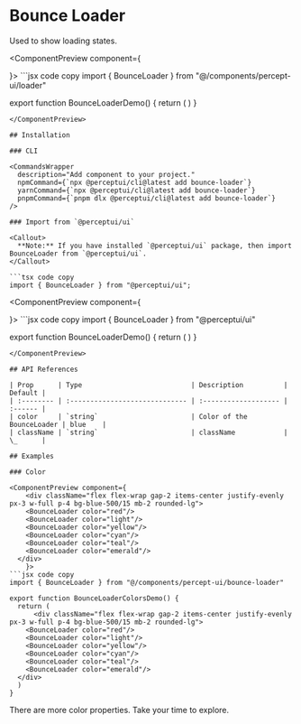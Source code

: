 
<h1 className="text-4xl font-bold mt-5">Bounce Loader</h1>
<p className="text-xl">
  Used to show loading states.
</p>
<IssueHeader source="components/Loader/Loader" />

<ComponentPreview component={
  <div className="flex items-center justify-center p-2 w-96 mx-auto">
    <BounceLoader/>
  </div>
    }>
```jsx code copy
import { BounceLoader } from "@/components/percept-ui/loader"

export function BounceLoaderDemo() {
  return (
    <BounceLoader/>
  )
}
```
</ComponentPreview>

## Installation

### CLI

<CommandsWrapper
  description="Add component to your project."
  npmCommand={`npx @perceptui/cli@latest add bounce-loader`}
  yarnCommand={`npx @perceptui/cli@latest add bounce-loader`}
  pnpmCommand={`pnpm dlx @perceptui/cli@latest add bounce-loader`}
/>

### Import from `@perceptui/ui`

<Callout>
  **Note:** If you have installed `@perceptui/ui` package, then import BounceLoader from `@perceptui/ui`.
</Callout>

```tsx code copy
import { BounceLoader } from "@perceptui/ui";
```

<ComponentPreview component={
  <div className="flex items-center justify-center p-2 w-96 mx-auto">
    <BounceLoader/>
  </div>
    }>
```jsx code copy
import { BounceLoader } from "@perceptui/ui"

export function BounceLoaderDemo() {
  return (
    <BounceLoader/>
  )
}
```
</ComponentPreview>

## API References

| Prop      | Type                           | Description          | Default |
| :-------- | :----------------------------- | :------------------- | :------ |
| color     | `string`                       | Color of the BounceLoader | blue    |
| className | `string`                       | className            | \_      |

## Examples

### Color

<ComponentPreview component={
    <div className="flex flex-wrap gap-2 items-center justify-evenly px-3 w-full p-4 bg-blue-500/15 mb-2 rounded-lg">
    <BounceLoader color="red"/>
    <BounceLoader color="light"/>
    <BounceLoader color="yellow"/>
    <BounceLoader color="cyan"/>
    <BounceLoader color="teal"/>
    <BounceLoader color="emerald"/>
  </div>
    }>
```jsx code copy
import { BounceLoader } from "@/components/percept-ui/bounce-loader"

export function BounceLoaderColorsDemo() {
  return (
      <div className="flex flex-wrap gap-2 items-center justify-evenly px-3 w-full p-4 bg-blue-500/15 mb-2 rounded-lg">
    <BounceLoader color="red"/>
    <BounceLoader color="light"/>
    <BounceLoader color="yellow"/>
    <BounceLoader color="cyan"/>
    <BounceLoader color="teal"/>
    <BounceLoader color="emerald"/>
  </div>
  )
}
```
</ComponentPreview>

<Callout>There are more color properties. Take your time to explore.</Callout>
